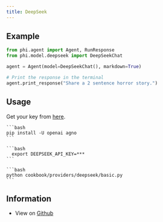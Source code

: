 ```yaml
---
title: DeepSeek
---
```


## Example

<CodeGroup>

```python agent.py
from phi.agent import Agent, RunResponse
from phi.model.deepseek import DeepSeekChat

agent = Agent(model=DeepSeekChat(), markdown=True)

# Print the response in the terminal
agent.print_response("Share a 2 sentence horror story.")
```

</CodeGroup>

## Usage

Get your key from [here](https://platform.deepseek.com/api_keys).

<Steps>
  <Snippet file="create-venv-step.mdx" />

  <Step title="Install libraries">

    ```bash
    pip install -U openai agno
    ```

  </Step>

  <Step title="Export Environment Variables">

    ```bash
      export DEEPSEEK_API_KEY=***
    ```

  </Step>

  <Step title="Run DeepSeek Agent">

    ```bash
    python cookbook/providers/deepseek/basic.py
    ```

  </Step>

  </Steps>

## Information

- View on [Github](https://github.com/phidatahq/agno/tree/main/cookbook/providers/deepseek/basic.py)
